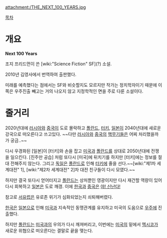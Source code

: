 attachment:/THE_NEXT_100_YEARS.jpg

[[목차]]
= 개요 =
'''Next 100 Years'''

조지 프리드먼이 쓴 [wiki:"Science Fiction" SF](?) 소설.

2010년 김영사에서 번역하여 출판했다.

미래를 예측했다는 점에서는 SF와 비슷할지도 모르지만 작가는 정치학자이기 때문에 이쪽은 우주진출 빼고는 거의 나오지 않고 지정학적인 면을 주로 다룬 소설이다.

= 줄거리 =
2020년대에 [[러시아]]와 [[중국]]이 도로 몰락하고 [[폴란드]], [[터키]], [[일본]]이 2040년대에 새로운 강국으로 떠오른다고 쓰고있다. ~~다만 [[러시아]]와 [[중국]]의 [[핵무기]]들은 어찌 처리했을까가 궁금..~~

다시 우경화된 [일본]이 [터키]와 손을 잡고 [[미국]]과 [[폴란드]]를 상대로 2050년대에 전쟁을 일으킨다. [진주만 공습] 처럼 또다시 [미국]에 뒤치기를 하지만 [터키]에는 정보를 절대 전해주지 않는다. 그리고 [[독일]]은 [[폴란드]]로 인해 [[터키]]에 줄을 선다.~~[wiki:"제1차 세계대전" 1], [wiki:"제2차 세계대전" 2]차 대전 친구들이 다시 모였다.~~

하지만 결국 또다시 얻어터지고 [[폴란드]]는 상처뿐인 영광이지만 다시 재건할 역량이 있어 다시 회복하고 [[일본]]은 도로 깨갱. 이에 [[한국]]과 [[중국]]은 [[야! 신난다!]]

참고로 [[서유럽]]은 유로존 위기가 심화되었는지 쇠퇴해버렸다.

[[한국]]은 [[일본]]으로 인해 [[미국]]과 지속적인 동맹관계를 유지하고 미국의 도움으로 [[우주]]에 진출했다.

하지만 [[폴란드]]는 [[미국]]과의 우의가 다시 깨져버리고, 이번에는 [[미국]]의 밑에서 [[멕시코]]가 새로운 위협으로 떠오른다는 결말로 끝을 맺는다.
